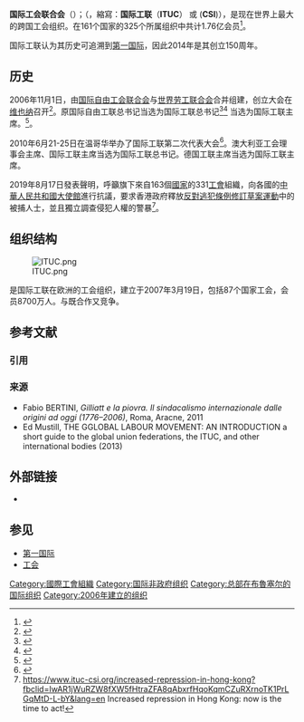 {{Expand|time=2017-03-31T01:47:33+00:00}}
{{Infobox Union
|name     = 國際工會聯合會<br>International Trade Union Confederation(英文)
<br>Internationaler Gewerkschaftsbund(德文)
<br>Confédération syndicale internationale(法文)
<br>Confederación Sindical Internacional(西班牙文)
<br>Confederação Sindical Internacional(葡萄牙文)
|image     = [[File:ITUC_logo.svg|200px]]
|country  = 
|affiliation = [[國際記者聯盟|國際記者聯盟]]
|members  = 161个国家1.76亿会员 (2014)
|full_name= 
|native_name =
|founded  = 2006年11月1日
|current  = |head =
|dissolved_date = |dissolved_state = |merged_into =
|office   = {{BEL}}[[布鲁塞尔|布鲁塞尔]]
|people   = {{unbulleted list |{{tsl|en|Michael Sommer|迈克尔·佐默尔}}, {{smaller|主席}} |Luc Cortebeeck, {{smaller|副主席}} |Nair Goulart, {{smaller|副主席}} |{{tsl|en|Sharan Burrow|夏兰·巴洛}}, {{smaller|总书记}} |{{nowrap|Jaap Wienen, {{smaller|副总书记}}}}}}
|website  = {{URL|www.ituc-csi.org}}
|footnotes=
}}
{{勞工}}
'''国际工会联合会'''（{{lang-en|International Trade Union Confederation}}）；（{{lang-fr|Confédération syndicale internationale}}，縮寫：'''国际工联'''（'''ITUC'''） 或 ('''CSI''')），是现在世界上最大的跨国工会组织。在161个国家的325个所属组织中共计1.76亿会员<ref>{{cite web
 | title=About us
 | work=ITUC
 | url=http://www.ituc-csi.org/+-about-us-+.html
 | accessdate=2010-07-04
 | archive-date=2010-07-03
 | archive-url=https://web.archive.org/web/20100703051257/http://www.ituc-csi.org/+-about-us-+.html
 | dead-url=no
 }}</ref>。

国际工联认为其历史可追溯到[[第一国际|第一国际]]，因此2014年是其创立150周年。

==历史==
2006年11月1日，由[[国际自由工会联合会|国际自由工会联合会]]与[[世界劳工联合会|世界劳工联合会]]合并组建，创立大会在[[维也纳|维也纳]]召开<ref>{{cite web
 | title=ILO Director-General lauds formation of new global union federation
 | work=ILO Online press room
 | url=http://www.ilo.org/global/about-the-ilo/media-centre/press-releases/WCMS_077094/lang--en/index.htm
 | accessdate=2006-11-03
 | archive-date=2013-12-19
 | archive-url=https://web.archive.org/web/20131219041633/http://www.ilo.org/global/about-the-ilo/media-centre/press-releases/WCMS_077094/lang--en/index.htm
 | dead-url=no
 }}</ref>。原国际自由工联总书记{{tsl|en|Guy Ryder|盖伊·赖德}}当选为国际工联总书记<ref>{{Cite web |url=http://news.xinhuanet.com/photo/2008-11/18/content_10377347.htm |title=新华网：王兆国会见国际工会联合会总书记 |accessdate=2014-09-29 |archive-date=2009-01-15 |archive-url=https://web.archive.org/web/20090115162915/http://news.xinhuanet.com/photo/2008-11/18/content_10377347.htm |dead-url=no }}</ref><ref>{{Cite web
  | title = Leadership of new trade union international ready for business
  | work = ITUC
  | date = 2006-11-02
  | url = http://www.ituc-csi.org/leadership-of-new-trade-union.html
  | accessdate = 2010-01-17
  | archive-date = 2011-07-16
  | archive-url = https://web.archive.org/web/20110716120346/http://www.ituc-csi.org/leadership-of-new-trade-union.html
  | dead-url = no
  }}</ref> {{tsl|en|Sharan Burrow|夏兰·巴洛}}当选为国际工联主席。<ref>
{{cite web
 | title=Burrow elected president of new global trade union
 | work=ABC News
 | url=http://www.abc.net.au/news/newsitems/200611/s1780294.htm
 | accessdate=2006-11-03
 }}{{Dead link|date=2019年4月 |bot=InternetArchiveBot |fix-attempted=yes }}
</ref>。

2010年6月21-25日在温哥华举办了国际工联第二次代表大会<ref>{{cite web
 | title=Sharan Burrow Acceptance Speech
 | work=ITUC Online
 | url=http://www.ituc-csi.org/sharan-burrow-acceptance-speech.html?lang=en
 | accessdate=2010-07-04
 | archive-date=2010-07-03
 | archive-url=https://web.archive.org/web/20100703110253/http://www.ituc-csi.org/sharan-burrow-acceptance-speech.html?lang=en
 | dead-url=no
 }}</ref>。澳大利亚工会理事会主席、国际工联主席{{tsl|en|Sharan Burrow|夏兰·巴洛}}当选为国际工联总书记。德国工联主席{{tsl|en|Michael Sommer|迈克尔·佐默尔}}当选为国际工联主席。

2019年8月17日發表聲明，呼籲旗下來自163個[[國家|國家]]的331[[工會|工會]]組織，向各國的[[中華人民共和國駐外機構列表|中華人民共和國大使館]]進行抗議，要求香港政府釋放[[反對逃犯條例修訂草案運動|反對逃犯條例修訂草案運動]]中的被捕人士，並且獨立調查侵犯人權的警暴<ref>https://www.ituc-csi.org/increased-repression-in-hong-kong?fbclid=IwAR1jWuRZW8fXW5fHtraZFA8qAbxrfHqoKqmCZuRXrnoTK1PrLGqMtD-L-bY&lang=en {{Wayback|url=https://www.ituc-csi.org/increased-repression-in-hong-kong?fbclid=IwAR1jWuRZW8fXW5fHtraZFA8qAbxrfHqoKqmCZuRXrnoTK1PrLGqMtD-L-bY&lang=en |date=20190820064825 }} Increased repression in Hong Kong: now is the time to act!</ref>。

==组织结构==
[[File:ITUC.png|thumb]]

{{tsl|en|Pan-European Regional Council|泛欧区域理事会}}是国际工联在欧洲的工会组织，建立于2007年3月19日，包括87个国家工会，会员8700万人。与{{tsl|en|European Trade Union Confederation|欧洲工会联合会}}既合作又竞争。

== 参考文献 ==
=== 引用 ===
{{Reflist|30em}}

=== 来源 ===
{{refbegin}}
* Fabio BERTINI, ''Gilliatt e la piovra. Il sindacalismo internazionale dalle origini ad oggi (1776–2006)'', Roma, Aracne, 2011
* Ed Mustill, THE GGLOBAL LABOUR MOVEMENT: AN INTRODUCTION a short guide to the global union federations, the ITUC, and other international bodies (2013)
{{refend}}

==外部链接==
* {{Official website|ituc-csi.org}}

== 参见 ==
* [[第一国际|第一国际]]
* [[工会|工会]]

[[Category:國際工會組織|Category:國際工會組織]]
[[Category:国际非政府组织|Category:国际非政府组织]]
[[Category:总部在布魯塞尔的国际组织|Category:总部在布魯塞尔的国际组织]]
[[Category:2006年建立的组织|Category:2006年建立的组织]]